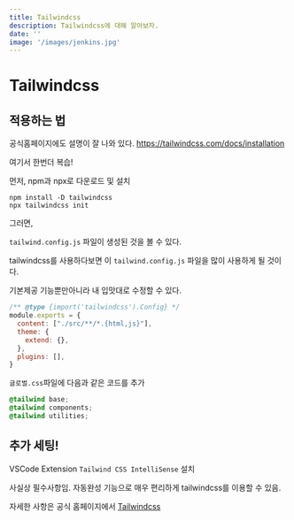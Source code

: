 ```yaml
---
title: Tailwindcss
description: Tailwindcss에 대해 알아보자.
date: ''
image: '/images/jenkins.jpg'
---
```


# Tailwindcss

## 적용하는 법

공식홈페이지에도 설명이 잘 나와 있다. https://tailwindcss.com/docs/installation

여기서 한번더 복습! 

먼저, npm과 npx로 다운로드 및 설치

```jsx:terminal
npm install -D tailwindcss
npx tailwindcss init
```

그러면,

`tailwind.config.js` 파일이 생성된 것을 볼 수 있다.

tailwindcss를 사용하다보면 이 `tailwind.config.js` 파일을 많이 사용하게 될 것이다.

기본제공 기능뿐만아니라 내 입맛대로 수정할 수 있다.



```jsx:tailwind.config.js
/** @type {import('tailwindcss').Config} */
module.exports = {
  content: ["./src/**/*.{html,js}"],
  theme: {
    extend: {},
  },
  plugins: [],
}
```

`글로벌.css`파일에 다음과 같은 코드를 추가

```jsx:글로벌.css
@tailwind base;
@tailwind components;
@tailwind utilities;
```

## 추가 세팅!
VSCode Extension `Tailwind CSS IntelliSense` 설치

사실상 필수사항임. 자동완성 기능으로 매우 편리하게 tailwindcss를 이용할 수 있음.

자세한 사항은 공식 홈페이지에서
[Tailwindcss](https://tailwindcss.com/)